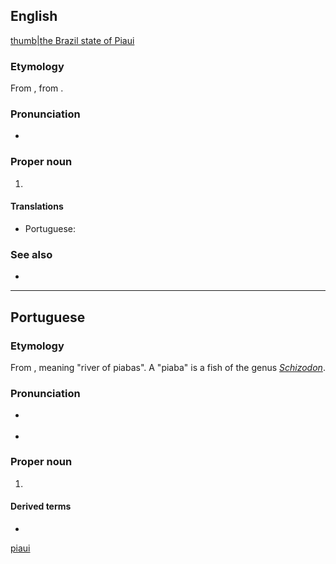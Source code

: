 ==English==
[[file:Brazil State Piaui.svg|thumb|the Brazil state of Piaui]]

===Etymology===
From {{etyl|pt|en}} {{m|pt|Piauí}}, from {{etyl|tpw|en}}.

===Pronunciation===
* {{IPA|en|/piːaʊˈiː/}}

===Proper noun===
{{en-proper noun}}

# {{place|en|state|r/Northeast Region|c/Brazil|capital=Teresina}}

====Translations====
{{trans-top|state in north-eastern Brazil}}
* Portuguese: {{t+|pt|Piauí|m}}
{{trans-mid}}
{{trans-bottom}}

===See also===
* {{pedialite}}

[[Category:English terms spelled with Í|piaui]]

----

==Portuguese==

===Etymology===
From {{etyl|tpw|pt}}, meaning "river of piabas". A "piaba" is a fish of the genus ''[[Schizodon]]''.

===Pronunciation===
* {{a|Brazil}} {{IPA|pt|/ˌpi.aw.ˈi/}}
* {{audio|pt|Pt-br Piauí.ogg|Audio (BR)}}

===Proper noun===
{{pt-proper noun|m}}

# {{place|pt|state|r/Northeast Region|c/Brazil|capital=Teresina}}

====Derived terms====
* {{l|pt|piauiense}}
